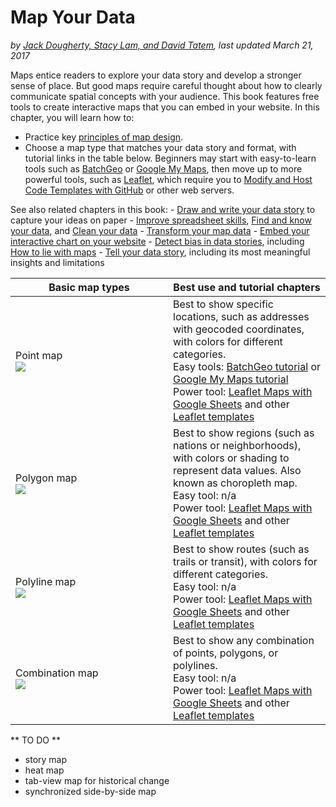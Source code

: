 # Map Your Data {#map}
*by [Jack Dougherty, Stacy Lam, and David Tatem](authors), last updated March 21, 2017*

Maps entice readers to explore your data story and develop a stronger sense of place. But good maps require careful thought about how to clearly communicate spatial concepts with your audience. This book features free tools to create interactive maps that you can embed in your website. In this chapter, you will learn how to:

- Practice key [principles of map design](map-design).
- Choose a map type that matches your data story and format, with tutorial links in the table below.
Beginners may start with easy-to-learn tools such as [BatchGeo](batchgeo) or [Google My Maps](mymaps), then move up to more powerful tools, such as [Leaflet](leaflet), which require you to [Modify and Host Code Templates with GitHub](github) or other web servers.  

See also related chapters in this book:
- [Draw and write your data story](draw) to capture your ideas on paper
- [Improve spreadsheet skills](spreadsheet), [Find and know your data](find), and [Clean your data](clean)
- [Transform your map data](transform)
- [Embed your interactive chart on your website](embed)
- [Detect bias in data stories](detect), including [How to lie with maps](how-to-lie-with-maps)
- [Tell your data story](story), including its most meaningful insights and limitations

| Basic map types | Best use and tutorial chapters |
| --- | --- |
| Point map        <br> ![](images/06-map/map-point.png) | Best to show specific locations, such as addresses with geocoded coordinates, with colors for different categories. <br>Easy tools: [BatchGeo tutorial](batchgeo) or [Google My Maps tutorial](mymaps)<br>Power tool: [Leaflet Maps with Google Sheets](leaflet-maps-with-google-sheets) and other [Leaflet templates](leaflet) |
| Polygon map      <br> ![](images/06-map/map-polygon.png) | Best to show regions (such as nations or neighborhoods), with colors or shading to represent data values. Also known as choropleth map. <br>Easy tool: n/a <br>Power tool: [Leaflet Maps with Google Sheets](leaflet-maps-with-google-sheets) and other [Leaflet templates](leaflet) |
| Polyline map     <br> ![](images/06-map/map-polyline.png) | Best to show routes (such as trails or transit), with colors for different categories. <br>Easy tool: n/a <br>Power tool: [Leaflet Maps with Google Sheets](leaflet-maps-with-google-sheets) and other [Leaflet templates](leaflet)|
| Combination map   <br> ![](images/06-map/map-point-polygon-polyline.png) | Best to show any combination of points, polygons, or polylines. <br>Easy tool: n/a <br>Power tool: [Leaflet Maps with Google Sheets](leaflet-maps-with-google-sheets) and other [Leaflet templates](leafletl)  |

** TO DO **

- story map
- heat map
- tab-view map for historical change
- synchronized side-by-side map
